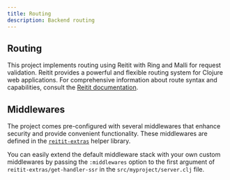 ```yaml
---
title: Routing
description: Backend routing
---
```


## Routing

This project implements routing using Reitit with Ring and Malli for request validation. Reitit provides a powerful and flexible routing system for Clojure web applications. For comprehensive information about route syntax and capabilities, consult the [Reitit documentation](https://cljdoc.org/d/metosin/reitit/0.8.0/doc/basics/route-syntax).

## Middlewares

The project comes pre-configured with several middlewares that enhance security and provide convenient functionality. These middlewares are defined in the [`reitit-extras`](https://github.com/abogoyavlensky/reitit-extras/blob/3d3152a0d332a7dce973f91c65f4f6471b8953c5/src/reitit_extras/core.clj#L173-L203) helper library.

You can easily extend the default middleware stack with your own custom middlewares by passing the `:middlewares` option to the first argument of `reitit-extras/get-handler-ssr` in the `src/myproject/server.clj` file.